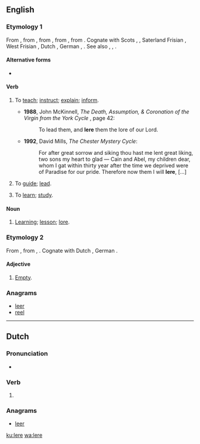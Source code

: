 ==English==
{{rfv}}
===Etymology 1===
From {{etyl|enm|en}} {{term|leren||to teach, instruct|lang=enm}}, from {{etyl|ang|en}} {{m|ang|lǣran||to teach, instruct, indoctrinate}}, from {{etyl|gem-pro|en}} {{m|gem-pro|*laizijaną||to teach}}, from {{m|gem-pro|*laizō||lore, teaching", literally, "track, trace}}, from {{etyl|ine-pro|en}} {{m|ine-pro|*leyəs-||to track, furrow}}.  Cognate with Scots {{term|lere|lang=sco}}, {{term|leir|lang=sco}}, Saterland Frisian {{term|leere|lang=stq}}, West Frisian {{term|leare|lang=fy}}, Dutch {{term|leren|lang=nl}}, German {{term|lehren|lang=de}}, {{etyl|sv|-}} {{term|lära|lang=sv}}. See also {{l|en|lear}}, {{l|en|lore}}, {{l|en|learn}}.

====Alternative forms====
* {{l|en|learn}}

====Verb====
{{en-verb|ler}}

# {{context|obsolete|_|or|_|UK|_|dialectal|Scotland|lang=en}} To [[teach]]; [[instruct]]; [[explain]]; [[inform]].
#* '''1988''', John McKinnell, ''The Death, Assumption, & Coronation of the Virgin from the York Cycle''<!--the York cycle is not modern English, but this is a translation of it into modern English; cf. [[undeadliness]]-->, page 42:
#*: To lead them, and '''lere''' them the lore of our Lord.
#*'''1992''', David Mills, ''The Chester Mystery Cycle'':
#*: For after great sorrow and siking thou hast me lent great liking, two sons my heart to glad — Cain and Abel, my children dear, whom I gat within thirty year after the time we deprived were of Paradise for our pride. Therefore now them I will '''lere''', [...]
# {{context|obsolete|_|or|_|UK|_|dialectal|Scotland|lang=en}} To [[guide]]; [[lead]].
# {{context|obsolete|_|or|_|UK|_|dialectal|Scotland|lang=en}} To [[learn]]; [[study]].

====Noun====
{{en-noun}}

# {{context|obsolete|lang=en}} [[learning|Learning]]; [[lesson]]; [[lore]].
#: {{rfquotek|Spenser}}

===Etymology 2===
From {{etyl|ang|en}} {{m|ang|*lǣre}}, from {{etyl|gem-pro|en}} {{m|gem-pro|*lēziz}}, {{m|gem-pro|*lēzijaz}}. Cognate with Dutch {{m|nl|laar}}, German {{m|de|leer}}.

====Adjective====
{{en-adj}}

# {{context|obsolete|lang=en}} [[empty|Empty]].

===Anagrams===
* [[leer#English|leer]]
* [[reel#English|reel]]

----

==Dutch==

===Pronunciation===
* {{rhymes|eːrə|lang=nl}}

===Verb===
{{nl-verb-form}}

# {{nl-verb form of|n=sg|t=pres|m=subj|leren}}

===Anagrams===
* [[leer#Dutch|leer]]

[[ku:lere]]
[[wa:lere]]